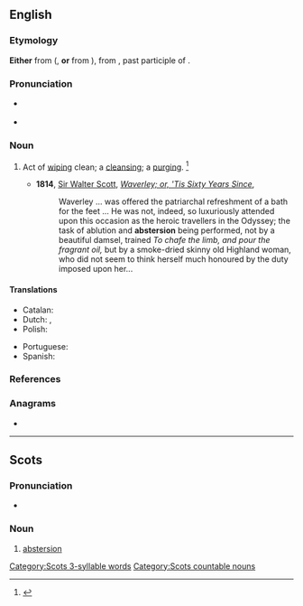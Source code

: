 {{also|abstersión}}
==English==

===Etymology===
'''Either''' from ({{etyl|fro|en}}, '''or''' from {{etyl|ML.|en}} {{m|la|abstertion}}), from {{etyl|la|en}} {{m|la|abstersus}}, past participle of {{m|la|abstergēo}}.

===Pronunciation===
* {{a|RP}} {{IPA|/æbˈstɜː.ʒn̩/|lang=en}}
* {{a|US}} {{IPA|/æbˈstɝ.ʒn̩/|/əbˈstɝ.ʒn̩/|/æbˈstɝ.ʃn̩/|/əbˈstɝ.ʃn̩/|lang=en}}

===Noun===
{{en-noun|~}}

# {{lb|en|archaic}} Act of [[wiping]] clean; a [[cleansing]]; a [[purging]]. {{defdate|First attested around 1350 to 1470.}}<ref name=SOED>{{R:SOED5|page=9}}</ref>
#* '''1814''', [[w:Walter Scott|Sir Walter Scott]], ''[[w:Waverley (novel)|Waverley; or, 'Tis Sixty Years Since]]'',
#*: Waverley ... was offered the patriarchal refreshment of a bath for the feet ... He was not, indeed, so luxuriously attended upon this occasion as the heroic travellers in the Odyssey; the task of ablution and '''abstersion''' being performed, not by a beautiful damsel, trained ''To chafe the limb, and pour the fragrant oil,'' but by a smoke-dried skinny old Highland woman, who did not seem to think herself much honoured by the duty imposed upon her...

====Translations====
{{trans-top|the act of cleaning}}
* Catalan: {{t|ca|abstersió|f}}
* Dutch: {{t+|nl|reiniging|f}}, {{t+|nl|zuivering|f}}
* Polish: {{t+|pl|czyszczenie}}
{{trans-mid}}
* Portuguese: {{t|pt|abstersão|f}}
* Spanish: {{t+|es|abstersión|f}}
{{trans-bottom}}

===References===
<references/>

===Anagrams===
* {{anagrams|en|a=abeinorsst|botanisers}}

----

==Scots==

===Pronunciation===
* {{IPA|/əbˈstɛrʃən/|lang=sco}}

===Noun===
{{sco-noun}}

# [[abstersion#English|abstersion]]

[[Category:Scots 3-syllable words]]
[[Category:Scots countable nouns]]